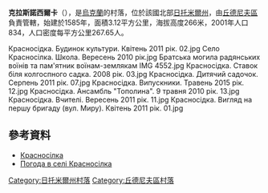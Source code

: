 {{coord|49|59|26|N|28|0|11|E|scale:30000|display=title}}

'''克拉斯諾西爾卡'''（{{lang-uk|Красносілка}}），是[[烏克蘭|烏克蘭]]的村落，位於該國北部[[日托米爾州|日托米爾州]]，由[[丘德尼夫區|丘德尼夫區]]負責管轄，始建於1585年，面積3.12平方公里，海拔高度266米，2001年人口834，人口密度每平方公里267.65人。

<gallery>
Красносідка. Будинок культури. Квітень 2011 рік. 02.jpg
Село Красносілка. Школа. Вересень 2010 рік.jpg
Братська могила радянських воїнів та пам'ятник воїнам-землякам IMG 4552.jpg
Красносідка. Ставок біля колгоспного садка. 2008 рік. 03.jpg
Красносідка. Дитячий садочок. Серпень 2011 рік. 07.jpg
Красносідка. Випускники. Травень 2015 рік. 12.jpg
Красносідка. Ансамбль "Тополина". 9 травня 2010 рік. 13.jpg
Красносідка. Вчителі. Вересень 2011 рік. 11.jpg
Красносідка. Вигляд на першу бригаду (вул. Миру). Квітень 2011 рік. 01.jpg
</gallery>

==參考資料== 
* [http://gska2.rada.gov.ua/pls/z7502/A005?rf7571=10898 Красносілка]{{dead link|date=2017年11月 |bot=InternetArchiveBot |fix-attempted=yes }}
* [http://weather.in.ua/ua/zhitomirskaja/12148 Погода в селі Красносілка] {{Wayback|url=http://weather.in.ua/ua/zhitomirskaja/12148 |date=20170408230741 }}

{{DEFAULTSORT:Красносілка}}
[[Category:日托米爾州村落|Category:日托米爾州村落]]
[[Category:丘德尼夫區村落|Category:丘德尼夫區村落]]


{{Zhytomyr-geo-stub}}